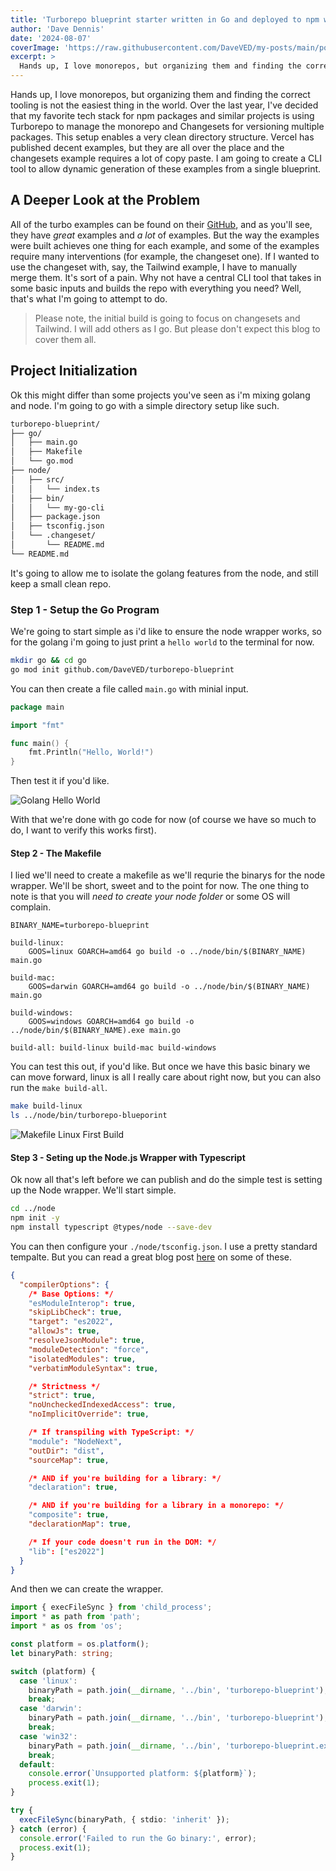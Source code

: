 ```yaml
---
title: 'Turborepo blueprint starter written in Go and deployed to npm with a Node Wrapper'
author: 'Dave Dennis'
date: '2024-08-07'
coverImage: 'https://raw.githubusercontent.com/DaveVED/my-posts/main/posts/turborepo-blueprint-starter/cover-iamge.jpg'
excerpt: >
  Hands up, I love monorepos, but organizing them and finding the correct tooling is not the easiest thing in the world. Over the last year, I've decided that my favorite tech stack for npm packages and similar projects is using Turborepo to manage the monorepo and Changesets for versioning multiple packages. This setup enables a very clean directory structure. Vercel has published decent examples, but they are all over the place and the changesets example requires a lot of copy paste. I am going to create a cli tool to allow dynamic generation of these examples from a single blueprint.
---
```


Hands up, I love monorepos, but organizing them and finding the correct tooling is not the easiest thing in the world. Over the last year, I've decided that my favorite tech stack for npm packages and similar projects is using Turborepo to manage the monorepo and Changesets for versioning multiple packages. This setup enables a very clean directory structure. Vercel has published decent examples, but they are all over the place and the changesets example requires a lot of copy paste. I am going to create a CLI tool to allow dynamic generation of these examples from a single blueprint.

## A Deeper Look at the Problem

All of the turbo examples can be found on their [GitHub](https://github.com/vercel/turbo/tree/main/examples), and as you'll see, they have *great* examples and *a lot* of examples. But the way the examples were built achieves one thing for each example, and some of the examples require many interventions (for example, the changeset one). If I wanted to use the changeset with, say, the Tailwind example, I have to manually merge them. It's sort of a pain. Why not have a central CLI tool that takes in some basic inputs and builds the repo with everything you need? Well, that's what I'm going to attempt to do.

> Please note, the initial build is going to focus on changesets and Tailwind. I will add others as I go. But please don't expect this blog to cover them all.

## Project Initialization

Ok this might differ than some projects you've seen as i'm mixing golang and node. I'm going to go with a simple directory setup like such.

```bash
turborepo-blueprint/
├── go/
│   ├── main.go
│   ├── Makefile
│   └── go.mod
├── node/
│   ├── src/
│   │   └── index.ts
│   ├── bin/
│   │   └── my-go-cli
│   ├── package.json
│   ├── tsconfig.json
│   └── .changeset/
│       └── README.md
└── README.md
```

It's going to allow me to isolate the golang features from the node, and still keep a small clean repo.

### Step 1 - Setup the Go Program

We're going to start simple as i'd like to ensure the node wrapper works, so for the golang i'm going to just print a `hello world` to the terminal for now. 

```bash
mkdir go && cd go
go mod init github.com/DaveVED/turborepo-blueprint
```

You can then create a file called `main.go` with minial input.

```go
package main

import "fmt"

func main() {
    fmt.Println("Hello, World!")
}
```

Then test it if you'd like.

![Golang Hello World](https://raw.githubusercontent.com/DaveVED/my-posts/main/posts/turborepo-blueprint-starter/golang-hello-world.png)

With that we're done with go code for now (of course we have so much to do, I want to verify this works first).

#### Step 2 - The Makefile

I lied we'll need to create a makefile as we'll requrie the binarys for the node wrapper. We'll be short, sweet and to the point for now. The one thing to note is that you will *need to create your node folder* or some OS will complain.

```
BINARY_NAME=turborepo-blueprint

build-linux:
    GOOS=linux GOARCH=amd64 go build -o ../node/bin/$(BINARY_NAME) main.go

build-mac:
    GOOS=darwin GOARCH=amd64 go build -o ../node/bin/$(BINARY_NAME) main.go

build-windows:
    GOOS=windows GOARCH=amd64 go build -o ../node/bin/$(BINARY_NAME).exe main.go

build-all: build-linux build-mac build-windows
```

You can test this out, if you'd like. But once we have this basic binary we can move forward, linux is all I really care about right now, but you can also run the `make build-all`.

```bash
make build-linux
ls ../node/bin/turborepo-blueporint
```

![Makefile Linux First Build](https://raw.githubusercontent.com/DaveVED/my-posts/main/posts/turborepo-blueprint-starter/makefile-linux-first-build.png)

#### Step 3 - Seting up the Node.js Wrapper with Typescript

Ok now all that's left before we can publish and do the simple test is setting up the Node wrapper. We'll start simple.

```bash
cd ../node
npm init -y
npm install typescript @types/node --save-dev
```

You can then configure your `./node/tsconfig.json`. I use a pretty standard tempalte. But you can read a great blog post [here](https://www.totaltypescript.com/tsconfig-cheat-sheet) on some of these.

```json
{
  "compilerOptions": {
    /* Base Options: */
    "esModuleInterop": true,
    "skipLibCheck": true,
    "target": "es2022",
    "allowJs": true,
    "resolveJsonModule": true,
    "moduleDetection": "force",
    "isolatedModules": true,
    "verbatimModuleSyntax": true,

    /* Strictness */
    "strict": true,
    "noUncheckedIndexedAccess": true,
    "noImplicitOverride": true,

    /* If transpiling with TypeScript: */
    "module": "NodeNext",
    "outDir": "dist",
    "sourceMap": true,

    /* AND if you're building for a library: */
    "declaration": true,

    /* AND if you're building for a library in a monorepo: */
    "composite": true,
    "declarationMap": true,

    /* If your code doesn't run in the DOM: */
    "lib": ["es2022"]
  }
}
```

And then we can create the wrapper.

```typescript
import { execFileSync } from 'child_process';
import * as path from 'path';
import * as os from 'os';

const platform = os.platform();
let binaryPath: string;

switch (platform) {
  case 'linux':
    binaryPath = path.join(__dirname, '../bin', 'turborepo-blueprint');
    break;
  case 'darwin':
    binaryPath = path.join(__dirname, '../bin', 'turborepo-blueprint');
    break;
  case 'win32':
    binaryPath = path.join(__dirname, '../bin', 'turborepo-blueprint.exe');
    break;
  default:
    console.error(`Unsupported platform: ${platform}`);
    process.exit(1);
}

try {
  execFileSync(binaryPath, { stdio: 'inherit' });
} catch (error) {
  console.error('Failed to run the Go binary:', error);
  process.exit(1);
}
```